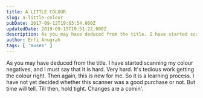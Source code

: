 ```yaml
---
title: A LITTLE COLOUR
slug: a-little-colour
pubDate: 2017-09-12T19:03:54.000Z
updatedDate: 2019-09-15T10:51:22.000Z
description: As you may have deduced from the title. I have started scanning my colour negatives, and I must say that it is hard. Very hard. It's tedious work getting the colour right. Then again, this is new for me. So it is a learning process. I have not yet decided whether this scanner was a good purchase or not. But time will tell. Till then, hold tight. Changes are a comin'. 
author: Erfi Anugrah
tags: [ 'muses' ]
---
```


As you may have deduced from the title. I have started scanning my colour negatives, and I must say that it is hard. Very hard. It's tedious work getting the colour right. Then again, this is new for me. So it is a learning process. I have not yet decided whether this scanner was a good purchase or not. But time will tell. Till then, hold tight. Changes are a comin'. 
